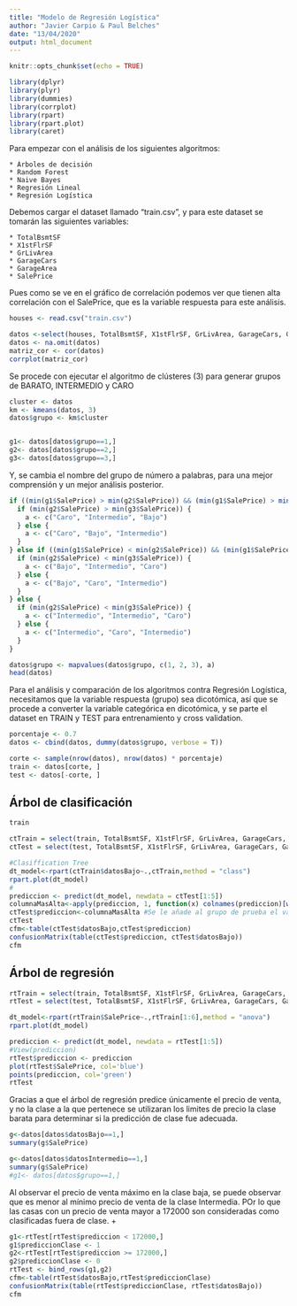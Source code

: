 ```yaml
---
title: "Modelo de Regresión Logística"
author: "Javier Carpio & Paul Belches"
date: "13/04/2020"
output: html_document
---
```


```r
knitr::opts_chunk$set(echo = TRUE)
```

```r
library(dplyr)
library(plyr)
library(dummies)
library(corrplot)
library(rpart)
library(rpart.plot)
library(caret)
```

Para empezar con el análisis de los siguientes algoritmos: 

    * Árboles de decisión
    * Random Forest
    * Naive Bayes
    * Regresión Lineal
    * Regresión Logística
  
Debemos cargar el dataset llamado "train.csv", y para este dataset se tomarán las siguientes variables:

    * TotalBsmtSF
    * X1stFlrSF
    * GrLivArea
    * GarageCars
    * GarageArea
    * SalePrice
  
Pues como se ve en el gráfico de correlación podemos ver que tienen alta correlación con el SalePrice, que es la variable respuesta para este análisis. 
```r
houses <- read.csv("train.csv")

datos <-select(houses, TotalBsmtSF, X1stFlrSF, GrLivArea, GarageCars, GarageArea, SalePrice)
datos <- na.omit(datos)
matriz_cor <- cor(datos)
corrplot(matriz_cor)
```

Se procede con ejecutar el algoritmo de clústeres (3) para generar grupos de BARATO, INTERMEDIO y CARO

```r
cluster <- datos
km <- kmeans(datos, 3)
datos$grupo <- km$cluster


g1<- datos[datos$grupo==1,]
g2<- datos[datos$grupo==2,]
g3<- datos[datos$grupo==3,]

```

Y, se cambia el nombre del grupo de número a palabras, para una mejor comprensión y un mejor análisis posterior.

```r
if ((min(g1$SalePrice) > min(g2$SalePrice)) && (min(g1$SalePrice) > min(g3$SalePrice))) {
  if (min(g2$SalePrice) > min(g3$SalePrice)) {
    a <- c("Caro", "Intermedio", "Bajo")
  } else {
    a <- c("Caro", "Bajo", "Intermedio")
  }
} else if ((min(g1$SalePrice) < min(g2$SalePrice)) && (min(g1$SalePrice) < min(g3$SalePrice))) {
  if (min(g2$SalePrice) < min(g3$SalePrice)) {
    a <- c("Bajo", "Intermedio", "Caro")
  } else {
    a <- c("Bajo", "Caro", "Intermedio")
  }
} else {
  if (min(g2$SalePrice) < min(g3$SalePrice)) {
    a <- c("Intermedio", "Intermedio", "Caro")
  } else {
    a <- c("Intermedio", "Caro", "Intermedio")
  }
}

datos$grupo <- mapvalues(datos$grupo, c(1, 2, 3), a)
head(datos)
```

Para el análisis y comparación de los algoritmos contra Regresión Logística, necesitamos que la variable respuesta (grupo) sea dicotómica, así que se procede a converter la variable categórica en dicotómica, y se parte el dataset en TRAIN y TEST para entrenamiento y cross validation.

```r
porcentaje <- 0.7
datos <- cbind(datos, dummy(datos$grupo, verbose = T))

corte <- sample(nrow(datos), nrow(datos) * porcentaje)
train <- datos[corte, ]
test <- datos[-corte, ]
```


## Árbol de clasificación 

```r
train
```
```r
ctTrain = select(train, TotalBsmtSF, X1stFlrSF, GrLivArea, GarageCars, GarageArea, datosBajo)
ctTest = select(test, TotalBsmtSF, X1stFlrSF, GrLivArea, GarageCars, GarageArea, datosBajo)
```

```r
#Clasiffication Tree
dt_model<-rpart(ctTrain$datosBajo~.,ctTrain,method = "class")
rpart.plot(dt_model)
#
prediccion <- predict(dt_model, newdata = ctTest[1:5])
columnaMasAlta<-apply(prediccion, 1, function(x) colnames(prediccion)[which.max(x)])
ctTest$prediccion<-columnaMasAlta #Se le añade al grupo de prueba el valor de la predicción
ctTest
cfm<-table(ctTest$datosBajo,ctTest$prediccion)
confusionMatrix(table(ctTest$prediccion, ctTest$datosBajo))
cfm
```


## Árbol de regresión 

```r
rtTrain = select(train, TotalBsmtSF, X1stFlrSF, GrLivArea, GarageCars, GarageArea, SalePrice, datosBajo)
rtTest = select(test, TotalBsmtSF, X1stFlrSF, GrLivArea, GarageCars, GarageArea, SalePrice, datosBajo)
```

```r
dt_model<-rpart(rtTrain$SalePrice~.,rtTrain[1:6],method = "anova")
rpart.plot(dt_model)

prediccion <- predict(dt_model, newdata = rtTest[1:5])
#View(prediccion)
rtTest$prediccion <- prediccion 
plot(rtTest$SalePrice, col='blue')
points(prediccion, col='green')
rtTest
```

Gracias a que el árbol de regresión predice únicamente el precio de venta, y no la clase a la que pertenece se utilizaran los limites de precio la clase barata para determinar si la predicción de clase fue adecuada. 

```r
g<-datos[datos$datosBajo==1,]
summary(g$SalePrice)

g<-datos[datos$datosIntermedio==1,]
summary(g$SalePrice)
#g1<- datos[datos$grupo==1,]

```

Al observar el precio de venta máximo en la clase baja, se puede observar que es menor al mínimo precio de venta de la clase Intermedia. POr lo que las casas con un precio de venta mayor a 172000 son consideradas como clasificadas fuera de clase. +

```r
g1<-rtTest[rtTest$prediccion < 172000,]
g1$prediccionClase <- 1
g2<-rtTest[rtTest$prediccion >= 172000,]
g2$prediccionClase <- 0
rtTest <- bind_rows(g1,g2)
cfm<-table(rtTest$datosBajo,rtTest$prediccionClase)
confusionMatrix(table(rtTest$prediccionClase, rtTest$datosBajo))
cfm
```

